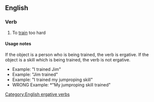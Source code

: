 ==English==

===Verb===
{{en-verb}}

# To [[train]] too hard

====Usage notes====
If the object is a person who is being trained, the verb is ergative.  If the object is a skill which is being trained, the verb is not ergative.
*Example: "I trained Jim"
*Example: "Jim trained"
*Example: "I trained my jumproping skill"
*WRONG Example: *"My jumproping skill trained"

[[Category:English ergative verbs]]